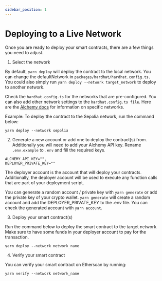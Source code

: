 ```yaml
---
sidebar_position: 1
---
```


# Deploying to a Live Network

Once you are ready to deploy your smart contracts, there are a few things you need to adjust.

1. Select the network

By default, `yarn deploy` will deploy the contract to the local network. You can change the defaultNetwork in `packages/hardhat/hardhat.config.ts.` You could also simply run `yarn deploy --network target_network` to deploy to another network.

Check the `hardhat.config.ts` for the networks that are pre-configured. You can also add other network settings to the `hardhat.config.ts file`. Here are the [Alchemy docs](https://docs.alchemy.com/docs/how-to-add-alchemy-rpc-endpoints-to-metamask) for information on specific networks.

Example: To deploy the contract to the Sepolia network, run the command below:

```
yarn deploy --network sepolia
```

2. Generate a new account or add one to deploy the contract(s) from. Additionally you will need to add your Alchemy API key. Rename `.env.example` to `.env` and fill the required keys.

```
ALCHEMY_API_KEY="",
DEPLOYER_PRIVATE_KEY=""
```

The deployer account is the account that will deploy your contracts. Additionally, the deployer account will be used to execute any function calls that are part of your deployment script.

You can generate a random account / private key with `yarn generate` or add the private key of your crypto wallet. `yarn generate` will create a random account and add the DEPLOYER_PRIVATE_KEY to the .env file. You can check the generated account with `yarn account`.

3. Deploy your smart contract(s)

Run the command below to deploy the smart contract to the target network. Make sure to have some funds in your deployer account to pay for the transaction.

```
yarn deploy --network network_name
```

4. Verify your smart contract

You can verify your smart contract on Etherscan by running:

```
yarn verify --network network_name
```